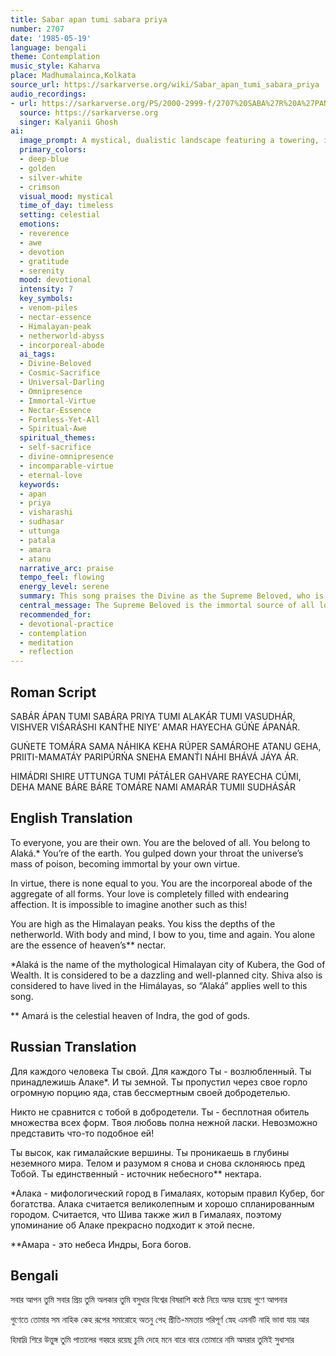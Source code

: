 ```yaml
---
title: Sabar apan tumi sabara priya
number: 2707
date: '1985-05-19'
language: bengali
theme: Contemplation
music_style: Kaharva
place: Madhumalainca,Kolkata
source_url: https://sarkarverse.org/wiki/Sabar_apan_tumi_sabara_priya
audio_recordings:
- url: https://sarkarverse.org/PS/2000-2999-f/2707%20SABA%27R%20A%27PAN%20TUMI%20SABA%27R%20PRIYA.mp3
  source: https://sarkarverse.org
  singer: Kalyanii Ghosh
ai:
  image_prompt: A mystical, dualistic landscape featuring a towering, icy Himalayan peak (Himadri) dissolving into a boundless cosmic sky of deep sapphire and gold. At the base, a subtle, swirling abyss of deep violet is touched by the same celestial light. Central to the composition is an ethereal, luminous figure (or abstract energy form) whose throat faintly glows with a contained dark, crimson energy (the venom), radiating pure, transcendent golden light (the nectar/immortality) that bathes the entire scene. The style should be high-resolution spiritual art, evoking both immense power and gentle serenity.
  primary_colors:
  - deep-blue
  - golden
  - silver-white
  - crimson
  visual_mood: mystical
  time_of_day: timeless
  setting: celestial
  emotions:
  - reverence
  - awe
  - devotion
  - gratitude
  - serenity
  mood: devotional
  intensity: 7
  key_symbols:
  - venom-piles
  - nectar-essence
  - Himalayan-peak
  - netherworld-abyss
  - incorporeal-abode
  ai_tags:
  - Divine-Beloved
  - Cosmic-Sacrifice
  - Universal-Darling
  - Omnipresence
  - Immortal-Virtue
  - Nectar-Essence
  - Formless-Yet-All
  - Spiritual-Awe
  spiritual_themes:
  - self-sacrifice
  - divine-omnipresence
  - incomparable-virtue
  - eternal-love
  keywords:
  - apan
  - priya
  - visharashi
  - sudhasar
  - uttunga
  - patala
  - amara
  - atanu
  narrative_arc: praise
  tempo_feel: flowing
  energy_level: serene
  summary: This song praises the Divine as the Supreme Beloved, who is simultaneously personal and cosmic. It celebrates the Divine's unparalleled virtue, exemplified by the supreme sacrifice of absorbing the universe's pain (venom) to achieve immortality, thus becoming the source of heavenly nectar. The lyrics highlight the Lord's omnipresence, existing from the highest peaks to the deepest abysses, inspiring complete reverence and surrender from the devotee.
  central_message: The Supreme Beloved is the immortal source of all love and virtue, whose self-sacrifice and omnipresence sustain the universe and provide the essence of eternal life.
  recommended_for:
  - devotional-practice
  - contemplation
  - meditation
  - reflection
---
```


## Roman Script

SABÁR ÁPAN TUMI SABÁRA PRIYA
TUMI ALAKÁR TUMI VASUDHÁR,
VISHVER VIŚARÁSHI KANT́HE NIYE’
AMAR HAYECHA GÚŃE ÁPANÁR.

GUŃETE TOMÁRA SAMA NÁHIKA KEHA
RÚPER SAMÁROHE ATANU GEHA,
PRIITI-MAMATÁY PARIPÚRŃA SNEHA
EMANT́I NÁHI BHÁVÁ JÁYA ÁR.

HIMÁDRI SHIRE UTTUNGA TUMI
PÁTÁLER GAHVARE RAYECHA CÚMI,
DEHA MANE BÁRE BÁRE TOMÁRE NAMI
AMARÁR TUMII SUDHÁSÁR

## English Translation

To everyone, you are their own. You are the beloved of all.
You belong to Alaká.* You’re of the earth.
You gulped down your throat the universe’s mass of poison,
becoming immortal by your own virtue.

In virtue, there is none equal to you.
You are the incorporeal abode of the aggregate of all forms.
Your love is completely filled with endearing affection.
It is impossible to imagine another such as this!

You are high as the Himalayan peaks.
You kiss the depths of the netherworld.
With body and mind, I bow to you, time and again.
You alone are the essence of heaven’s** nectar.

*Alaká is the name of the mythological
Himalayan city of Kubera, the God of Wealth.
It is considered to be a dazzling and well-planned city.
Shiva also is considered to have lived in the Himálayas,
so “Alaká” applies well to this song.

** Amará is the celestial heaven of Indra, the god of gods.

## Russian Translation

Для каждого человека Ты свой.
Для каждого Ты - возлюбленный.
Ты принадлежишь Алаке*. И ты земной.
Ты пропустил через свое горло
огромную порцию яда,
став бессмертным своей добродетелью.

Никто не сравнится с тобой в добродетели.
Ты - бесплотная обитель множества всех форм.
Твоя любовь полна нежной ласки.
Невозможно представить что-то подобное ей!

Ты высок, как гималайские вершины.
Ты проникаешь в глубины неземного мира.
Телом и разумом я снова и снова
склоняюсь пред Тобой.
Ты единственный - источник небесного** нектара.

*Алака - мифологический город в Гималаях,
которым правил Кубер, бог богатства.
Алака считается великолепным
и хорошо спланированным городом.
Считается, что Шива также жил в Гималаях,
поэтому упоминание об Алаке
прекрасно подходит к этой песне.

**Амара - это небеса Индры, Бога богов.

## Bengali

সবার আপন তুমি সবার প্রিয়
তুমি অলকার তুমি বসুধার
বিশ্বের বিষরাশি কণ্ঠে নিয়ে
অমর হয়েছ গুণে আপনার

গুণেতে তোমার সম নাহিক কেহ
রূপের সমারোহে অতনু গেহ
প্রীতি-মমতায় পরিপূর্ণ স্নেহ
এমনটি নাহি ভাবা যায় আর

হিমাদ্রি শিরে উত্তুঙ্গ তুমি
পাতালের গহ্বরে রয়েছ চুমি
দেহে মনে বারে বারে তোমারে নমি
অমরার তুমিই সুধাসার
